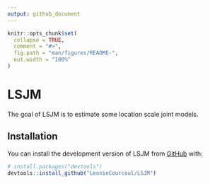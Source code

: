 ```yaml
---
output: github_document
---
```


<!-- README.md is generated from README.Rmd. Please edit that file -->

```r
knitr::opts_chunk$set(
  collapse = TRUE,
  comment = "#>",
  fig.path = "man/figures/README-",
  out.width = "100%"
)
```

# LSJM

<!-- badges: start -->
<!-- badges: end -->

The goal of LSJM is to estimate some location scale joint models.

## Installation

You can install the development version of LSJM from [GitHub](https://github.com/) with:

``` r
# install.packages("devtools")
devtools::install_github("LeonieCourcoul/LSJM")
```


